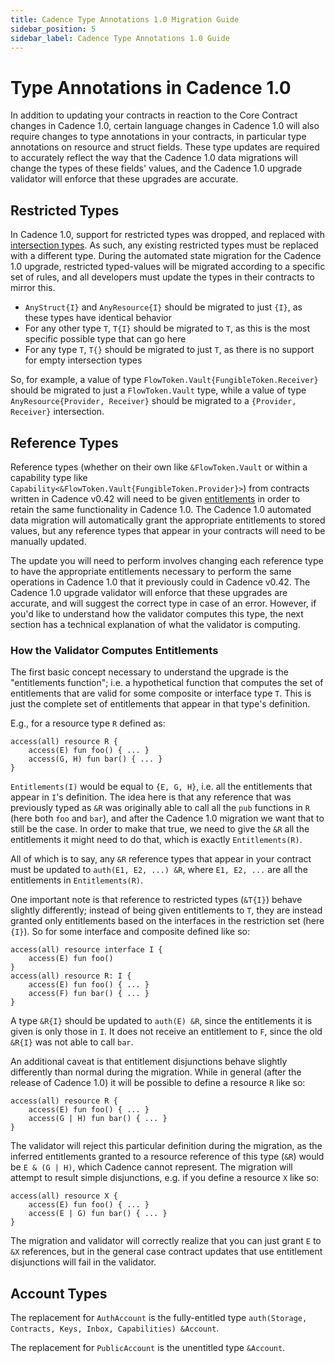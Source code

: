 ```yaml
---
title: Cadence Type Annotations 1.0 Migration Guide
sidebar_position: 5
sidebar_label: Cadence Type Annotations 1.0 Guide
---
```


# Type Annotations in Cadence 1.0

In addition to updating your contracts in reaction to the Core Contract changes in Cadence 1.0,
certain language changes in Cadence 1.0 will also require changes to type annotations in your contracts,
in particular type annotations on resource and struct fields.
These type updates are required to accurately reflect the way that the Cadence 1.0 data migrations will change
the types of these fields' values, and the Cadence 1.0 upgrade validator will enforce that these upgrades are accurate.

## Restricted Types

In Cadence 1.0, support for restricted types was dropped, and replaced with [intersection types](https://cadence-lang.org/docs/1.0/language/intersection-types).
As such, any existing restricted types must be replaced with a different type.
During the automated state migration for the Cadence 1.0 upgrade, restricted typed-values will be migrated according to a specific set of rules, and all developers must update the types in their contracts to mirror this.

* `AnyStruct{I}` and `AnyResource{I}` should be migrated to just `{I}`, as these types have identical behavior
* For any other type `T`, `T{I}` should be migrated to `T`, as this is the most specific possible type that can go here
* For any type `T`, `T{}` should be migrated to just `T`, as there is no support for empty intersection types

So, for example, a value of type `FlowToken.Vault{FungibleToken.Receiver}` should be migrated to just a `FlowToken.Vault` type,
while a value of type `AnyResource{Provider, Receiver}` should be migrated to a `{Provider, Receiver}` intersection.

## Reference Types

Reference types (whether on their own like `&FlowToken.Vault` or within a capability type like `Capability<&FlowToken.Vault{FungibleToken.Provider}>`)
from contracts written in Cadence v0.42 will need to be given
[entitlements](https://cadence-lang.org/docs/1.0/language/access-control#entitlements) in order to retain the same functionality
in Cadence 1.0.
The Cadence 1.0 automated data migration will automatically grant the appropriate entitlements to stored values,
but any reference types that appear in your contracts will need to be manually updated.

The update you will need to perform involves changing each reference type to have the appropriate entitlements necessary to perform
the same operations in Cadence 1.0 that it previously could in Cadence v0.42.
The Cadence 1.0 upgrade validator will enforce that these upgrades are accurate, and will suggest the correct type in case of an error.
However, if you'd like to understand how the validator computes this type, the next section has a technical explanation of what the validator is computing.

### How the Validator Computes Entitlements

The first basic concept necessary to understand the upgrade is the "entitlements function";
i.e. a hypothetical function that computes the set of entitlements that are valid for some composite or interface type `T`.
This is just the complete set of entitlements that appear in that type's definition.

E.g., for a resource type `R` defined as:

```cadence
access(all) resource R {
    access(E) fun foo() { ... }
    access(G, H) fun bar() { ... }
}
```

`Entitlements(I)` would be equal to `{E, G, H}`, i.e. all the entitlements that appear in `I`'s definition.
The idea here is that any reference that was previously typed as `&R` was originally able to call all
the `pub` functions in `R` (here both `foo` and `bar`), and after the Cadence 1.0 migration we want that to still be the case.
In order to make that true, we need to give the `&R` all the entitlements it might need to do that, which is exactly `Entitlements(R)`.

All of which is to say, any `&R` reference types that appear in your contract must be updated to `auth(E1, E2, ...) &R`, where `E1, E2, ...` are all
the entitlements in `Entitlements(R)`.

One important note is that reference to restricted types (`&T{I}`) behave slightly differently; instead of being given entitlements to `T`, they
are instead granted only entitlements based on the interfaces in the restriction set (here `{I}`). So for some interface and composite defined like so:

```cadence
access(all) resource interface I {
    access(E) fun foo()
}
access(all) resource R: I {
    access(E) fun foo() { ... }
    access(F) fun bar() { ... }
}
```

A type `&R{I}` should be updated to `auth(E) &R`, since the entitlements it is given is only those in `I`. It does not receive an entitlement to `F`, since
the old `&R{I}` was not able to call `bar`.

An additional caveat is that entitlement disjunctions behave slightly differently than normal during the migration. 
While in general (after the release of Cadence 1.0) it will be possible to define a resource `R` like so:

```cadence
access(all) resource R {
    access(E) fun foo() { ... }
    access(G | H) fun bar() { ... }
}
```

The validator will reject this particular definition during the migration, as the inferred entitlements granted to a resource reference of this type (`&R`)
would be `E & (G | H)`, which Cadence cannot represent. The migration will attempt to result simple disjunctions, e.g. if you define a resource `X` like so:

```cadence
access(all) resource X {
    access(E) fun foo() { ... }
    access(E | G) fun bar() { ... }
}
```

The migration and validator will correctly realize that you can just grant `E` to `&X` references, but in the general case contract updates that use 
entitlement disjunctions will fail in the validator. 

## Account Types

The replacement for `AuthAccount` is the fully-entitled type `auth(Storage, Contracts, Keys, Inbox, Capabilities) &Account`.

The replacement for `PublicAccount` is the unentitled type `&Account`.
